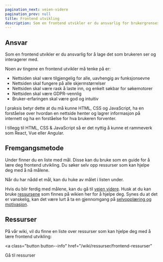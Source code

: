 ```yaml
---
pagination_next: veien-videre
pagination_prev: null
title: Frontend utvikling
description: Som en frontend utvikler er du ansvarlig for brukergrensesnittet som brukeren ser og interagerer med.
---
```



## Ansvar

Som en frontend utvikler er du ansvarlig for å lage det som brukeren ser og interagerer med.

Noen av tingene en frontend utvikler må tenke på er:

- Nettsiden skal være tilgjengelig for alle, uavhengig av funksjonsevne
- Nettsiden skal fungere på alle skjermstørrelser
- Nettsiden skal være rask å laste inn, og enkelt søkbar for søkemotorer
- Nettsiden skal være GDPR-vennlig
- Bruker-erfaringen skal være god og intuitiv

I praksis betyr dette at du må kunne HTML, CSS og JavaScript, ha en forståelse over hvordan en nettside henter og lagrer informasjon på internett og ha en forståelse for hva brukeren forventer.

I tillegg til HTML, CSS & JavaScript så er det nyttig å kunne et rammeverk som React, Vue eller Angular.

## Fremgangsmetode

Under finner du en liste med mål.
Disse kan du bruke som en guide for å lære deg frontend utvikling.
Du søker selv opp ressurser som kan hjelpe deg med å nå målene.

Når du har nådd et mål, kan du huke av målet i listen under.

Hvis du blir ferdig med målene, kan du gå til [veien videre](/opplaering/veien-videre).
Husk at du kan bruke [ressursene](/wiki/ressurser/frontend-ressurser) som finnes på wikien her for å hjelpe deg.
Synes du at det er vanskelig, kan det være lurt å ta en gjennomgang på [selvopplæring og motivasjon](/opplaering/selvopplaering-og-motivasjon).

<ProgressionPage id="frontend" />

## Ressurser

På vår wiki, vil du finne en liste over ressurser som kan hjelpe deg med å lære frontend utvikling:

<a
  class="button button--info"
  href="/wiki/ressurser/frontend-ressurser"
>
  Gå til ressurser
</a>
